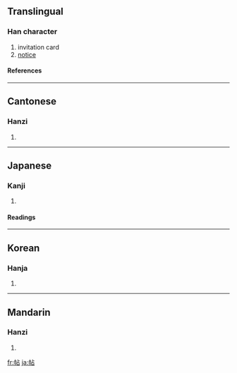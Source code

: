 ==Translingual==
===Han character===
{{Han char|rn=50|rad=巾|as=05|sn=8|four=4126<sub>0</sub>|canj=中月卜口 (LBYR)}}
# invitation card
# [[notice]]
====References====
{{Han ref|kx=0330.010|dkj=08849|dj=0635.200|hdz=10733.060|uh=5E16|ud=24086|bh=A9AB|bd=43435}}
----
==Cantonese==
===Hanzi===
{{yue-hanzi|jyut=|y=tip3}}
# {{defn|Cantonese}}
----
==Japanese==
===Kanji===
{{ja-kanji|grade=|rs=巾05}}
# {{defn|Japanese}} 
====Readings====
{{ja-readings|on=[[じょう]] (jō), [[ちょう]] (chō)|kun=[[かきもの]] (kakimono)}}
----
==Korean==
===Hanja===
{{ko-hanja|hangeul=[[첩]], [[체]]|rv=cheop, che|mr=ch'ŏp, ch'e}}
# {{defn|Korean}}
----
==Mandarin==
===Hanzi===
{{cmn-hanzi|pin=[[tiē]] ([[tie1]]), [[tiě]] ([[tie3]]), [[tiè]] ([[tie4]])|wg=t'ieh<sup>1</sup>, t'ieh<sup>3</sup>, t'ieh<sup>4</sup>}}
# {{defn|Mandarin}}

[[fr:帖]]
[[ja:帖]]
